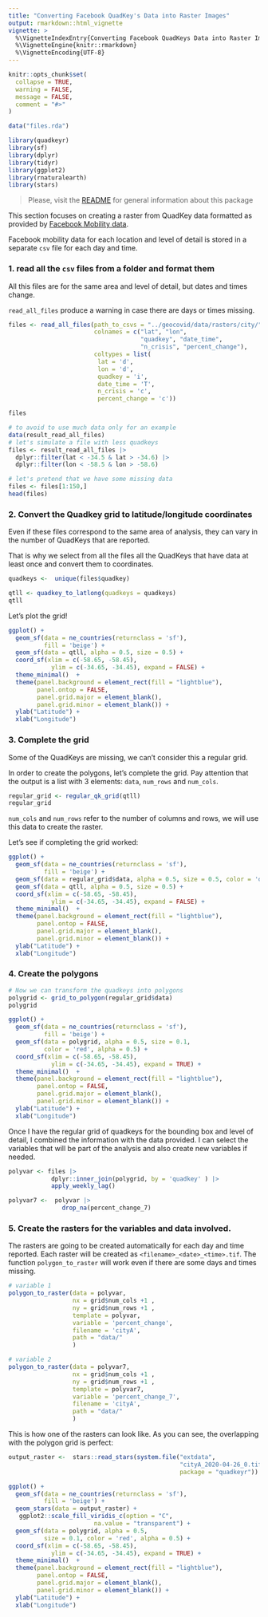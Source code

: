 ```yaml
---
title: "Converting Facebook QuadKey's Data into Raster Images"
output: rmarkdown::html_vignette
vignette: >
  %\VignetteIndexEntry{Converting Facebook QuadKeys Data into Raster Images}
  %\VignetteEngine{knitr::rmarkdown}
  %\VignetteEncoding{UTF-8}
---
```


```r
knitr::opts_chunk$set(
  collapse = TRUE,
  warning = FALSE,
  message = FALSE,
  comment = "#>"
)

data("files.rda")
```

```r
library(quadkeyr)
library(sf)
library(dplyr)
library(tidyr)
library(ggplot2)
library(rnaturalearth)
library(stars)

```

> Please, visit the [README](https://fernandez-lab-wsu.github.io/quadkeyr/) 
> for general information about this package

This section focuses on creating a raster from QuadKey data formatted as 
provided by [Facebook Mobility data](https://dataforgood.facebook.com/).

Facebook mobility data for each location and level of detail is stored in
a separate `csv` file for each day and time.

### 1. read all the `csv` files from a folder and format them

All this files are for the same area and level of detail, but dates and times
change.

`read_all_files` produce a warning in case there are days or times missing.

```r

files <- read_all_files(path_to_csvs = "../geocovid/data/rasters/city/",
                        colnames = c("lat", "lon", 
                                     "quadkey", "date_time", 
                                     "n_crisis", "percent_change"),
                        coltypes = list(
                         lat = 'd',
                         lon = 'd',
                         quadkey = 'i',
                         date_time = 'T',
                         n_crisis = 'c',
                         percent_change = 'c')) 

files

```

```r

# to avoid to use much data only for an example 
data(result_read_all_files)
# let's simulate a file with less quadkeys
files <- result_read_all_files |> 
  dplyr::filter(lat < -34.5 & lat > -34.6) |>
  dplyr::filter(lon < -58.5 & lon > -58.6)

# let's pretend that we have some missing data
files <- files[1:150,]
head(files) 
```


### 2. Convert the Quadkey grid to latitude/longitude coordinates

Even if these files correspond to the same area of analysis, they can vary in 
the number of QuadKeys that are reported.

That is why we select from all the files all the QuadKeys that have data at 
least once and convert them to coordinates.

```r

quadkeys <-  unique(files$quadkey)

qtll <- quadkey_to_latlong(quadkeys = quadkeys)
qtll

```


Let's plot the grid!

```r

ggplot() + 
  geom_sf(data = ne_countries(returnclass = 'sf'),
          fill = 'beige') +
  geom_sf(data = qtll, alpha = 0.5, size = 0.5) +
  coord_sf(xlim = c(-58.65, -58.45),
            ylim = c(-34.65, -34.45), expand = FALSE) +
  theme_minimal()  +
  theme(panel.background = element_rect(fill = "lightblue"),
        panel.ontop = FALSE,
        panel.grid.major = element_blank(), 
        panel.grid.minor = element_blank()) +
  ylab("Latitude") + 
  xlab("Longitude")
```

### 3. Complete the grid 

Some of the QuadKeys are missing, we can't consider this a regular grid. 

In order to create the polygons, let's complete the grid. Pay attention that
the output is a list with 3 elements: `data`, `num_rows` and `num_cols`.

```r
regular_grid <- regular_qk_grid(qtll)
regular_grid
```

 `num_cols` and `num_rows` refer to the number of columns and rows, we will use
 this data to create the raster.
 
 Let's see if completing the grid worked:

```r

ggplot() + 
  geom_sf(data = ne_countries(returnclass = 'sf'),
          fill = 'beige') +
  geom_sf(data = regular_grid$data, alpha = 0.5, size = 0.5, color = 'orange') +
  geom_sf(data = qtll, alpha = 0.5, size = 0.5) +
  coord_sf(xlim = c(-58.65, -58.45),
            ylim = c(-34.65, -34.45), expand = FALSE) +
  theme_minimal()  +
  theme(panel.background = element_rect(fill = "lightblue"),
        panel.ontop = FALSE,
        panel.grid.major = element_blank(), 
        panel.grid.minor = element_blank()) +
  ylab("Latitude") + 
  xlab("Longitude")
```

### 4. Create the polygons


```r
# Now we can transform the quadkeys into polygons
polygrid <- grid_to_polygon(regular_grid$data)
polygrid
```


```r
ggplot() + 
  geom_sf(data = ne_countries(returnclass = 'sf'),
          fill = 'beige') +
  geom_sf(data = polygrid, alpha = 0.5, size = 0.1, 
          color = 'red', alpha = 0.5) +
  coord_sf(xlim = c(-58.65, -58.45),
            ylim = c(-34.65, -34.45), expand = TRUE) +
  theme_minimal()  +
  theme(panel.background = element_rect(fill = "lightblue"),
        panel.ontop = FALSE,
        panel.grid.major = element_blank(), 
        panel.grid.minor = element_blank()) +
  ylab("Latitude") + 
  xlab("Longitude")
```

Once I have the regular grid of quadkeys for the bounding box and level of detail,
I combined the information with the data provided. I can select the variables
that will be part of the analysis and also create new variables if needed.

```r
polyvar <- files |>
            dplyr::inner_join(polygrid, by = 'quadkey' ) |>
            apply_weekly_lag() 

polyvar7 <-  polyvar |>
               drop_na(percent_change_7)
```


### 5. Create the rasters for the variables and data involved.

The rasters are going to be created automatically for each day and time reported.
Each raster will be created as `<filename>_<date>_<time>.tif`.
The function `polygon_to_raster` will work even if there are some days and times
missing.

```r
 
# variable 1
polygon_to_raster(data = polyvar,
                  nx = grid$num_cols +1 ,
                  ny = grid$num_rows +1 ,
                  template = polyvar,
                  variable = 'percent_change',
                  filename = 'cityA',
                  path = "data/"
                  )

# variable 2
polygon_to_raster(data = polyvar7,
                  nx = grid$num_cols +1 ,
                  ny = grid$num_rows +1 ,
                  template = polyvar7,
                  variable = 'percent_change_7',
                  filename = 'cityA',
                  path = "data/"
                  )
```


This is how one of the rasters can look like. As you can see, the overlapping with
the polygon grid is perfect:

```r
output_raster <-  stars::read_stars(system.file("extdata",
                                                "cityA_2020-04-26_0.tif", 
                                                package = "quadkeyr"))

ggplot() + 
  geom_sf(data = ne_countries(returnclass = 'sf'),
          fill = 'beige') +
  geom_stars(data = output_raster) +
   ggplot2::scale_fill_viridis_c(option = "C",
                        na.value = "transparent") +
  geom_sf(data = polygrid, alpha = 0.5, 
          size = 0.1, color = 'red', alpha = 0.5) +
  coord_sf(xlim = c(-58.65, -58.45),
            ylim = c(-34.65, -34.45), expand = TRUE) +
  theme_minimal()  +
  theme(panel.background = element_rect(fill = "lightblue"),
        panel.ontop = FALSE,
        panel.grid.major = element_blank(), 
        panel.grid.minor = element_blank()) +
  ylab("Latitude") + 
  xlab("Longitude")

```


